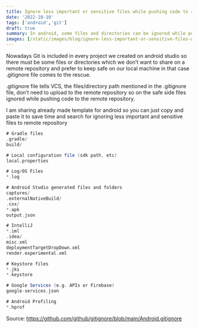 ```yaml
---
title: Ignore less important or sensitive files while pushing code to remote repository
date: '2022-10-10'
tags: ['android','git']
draft: true
summary: In android, some files and directories can be ignored while pushing code to the remote repository.
images: [/static/images/blog/ignore-less-important-or-sensitive-files-while-pushing-code-to-remote-repository.jpg]
---
```



Nowadays Git is included in every project we created on android studio so there must be some files or directories which we don’t want to share on a remote repository and prefer to keep safe on our local machine in that case .gitignore file comes to the rescue.

.gitignore file tells VCS, the files/directory path mentioned in the .gitignore file, don’t need to upload to the remote repository so on the safe side files ignored while pushing code to the remote repository.

I am sharing already made template for android so you can just copy and paste it to save time and search for ignoring less important and sensitive files to remote repository 


```groovy
# Gradle files
.gradle/
build/

# Local configuration file (sdk path, etc)
local.properties

# Log/OS Files
*.log

# Android Studio generated files and folders
captures/
.externalNativeBuild/
.cxx/
*.apk
output.json

# IntelliJ
*.iml
.idea/
misc.xml
deploymentTargetDropDown.xml
render.experimental.xml

# Keystore files
*.jks
*.keystore

# Google Services (e.g. APIs or Firebase)
google-services.json

# Android Profiling
*.hprof
```

Source: https://github.com/github/gitignore/blob/main/Android.gitignore
